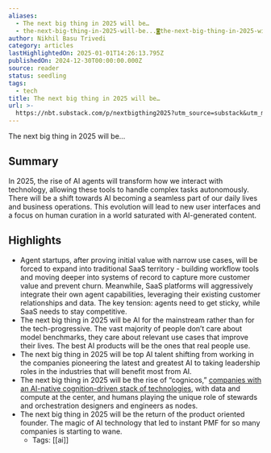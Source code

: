 ```yaml
---
aliases:
  - The next big thing in 2025 will be…
  - the-next-big-thing-in-2025-will-be...◙the-next-big-thing-in-2025-will-be...
author: Nikhil Basu Trivedi
category: articles
lastHighlightedOn: 2025-01-01T14:26:13.795Z
publishedOn: 2024-12-30T00:00:00.000Z
source: reader
status: seedling
tags:
  - tech
title: The next big thing in 2025 will be…
url: >-
  https://nbt.substack.com/p/nextbigthing2025?utm_source=substack&utm_medium=email
---
```

The next big thing in 2025 will be…

## Summary

In 2025, the rise of AI agents will transform how we interact with technology, allowing these tools to handle complex tasks autonomously. There will be a shift towards AI becoming a seamless part of our daily lives and business operations. This evolution will lead to new user interfaces and a focus on human curation in a world saturated with AI-generated content.

## Highlights

- Agent startups, after proving initial value with narrow use cases, will be forced to expand into traditional SaaS territory - building workflow tools and moving deeper into systems of record to capture more customer value and prevent churn. Meanwhile, SaaS platforms will aggressively integrate their own agent capabilities, leveraging their existing customer relationships and data. The key tension: agents need to get sticky, while SaaS needs to stay competitive.
- The next big thing in 2025 will be AI for the mainstream rather than for the tech-progressive. The vast majority of people don’t care about model benchmarks, they care about relevant use cases that improve their lives. The best AI products will be the ones that real people use.
- The next big thing in 2025 will be top AI talent shifting from working in the companies pioneering the latest and greatest AI to taking leadership roles in the industries that will benefit most from AI.
- The next big thing in 2025 will be the rise of “cognicos,” [companies with an AI-native cognition-driven stack of technologies](https://www.implications.com/p/the-cognition-stack-for-ai-native), with data and compute at the center, and humans playing the unique role of stewards and orchestration designers and engineers as nodes.
- The next big thing in 2025 will be the return of the product oriented founder. The magic of AI technology that led to instant PMF for so many companies is starting to wane.
    - Tags: [[ai]]
